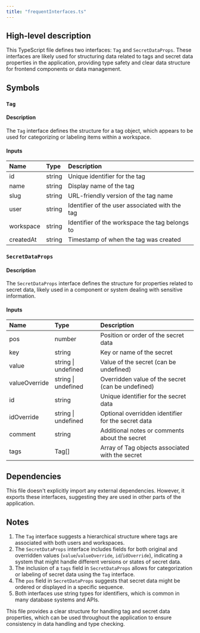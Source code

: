 ```yaml
---
title: "frequentInterfaces.ts"
---
```


## High-level description
This TypeScript file defines two interfaces: `Tag` and `SecretDataProps`. These interfaces are likely used for structuring data related to tags and secret data properties in the application, providing type safety and clear data structure for frontend components or data management.

## Symbols

### `Tag`
#### Description
The `Tag` interface defines the structure for a tag object, which appears to be used for categorizing or labeling items within a workspace.

#### Inputs
| Name | Type | Description |
|:-----|:-----|:------------|
| id | string | Unique identifier for the tag |
| name | string | Display name of the tag |
| slug | string | URL-friendly version of the tag name |
| user | string | Identifier of the user associated with the tag |
| workspace | string | Identifier of the workspace the tag belongs to |
| createdAt | string | Timestamp of when the tag was created |

### `SecretDataProps`
#### Description
The `SecretDataProps` interface defines the structure for properties related to secret data, likely used in a component or system dealing with sensitive information.

#### Inputs
| Name | Type | Description |
|:-----|:-----|:------------|
| pos | number | Position or order of the secret data |
| key | string | Key or name of the secret |
| value | string \| undefined | Value of the secret (can be undefined) |
| valueOverride | string \| undefined | Overridden value of the secret (can be undefined) |
| id | string | Unique identifier for the secret data |
| idOverride | string \| undefined | Optional overridden identifier for the secret data |
| comment | string | Additional notes or comments about the secret |
| tags | Tag[] | Array of Tag objects associated with the secret |

## Dependencies
This file doesn't explicitly import any external dependencies. However, it exports these interfaces, suggesting they are used in other parts of the application.

## Notes
1. The `Tag` interface suggests a hierarchical structure where tags are associated with both users and workspaces.
2. The `SecretDataProps` interface includes fields for both original and overridden values (`value`/`valueOverride`, `id`/`idOverride`), indicating a system that might handle different versions or states of secret data.
3. The inclusion of a `tags` field in `SecretDataProps` allows for categorization or labeling of secret data using the `Tag` interface.
4. The `pos` field in `SecretDataProps` suggests that secret data might be ordered or displayed in a specific sequence.
5. Both interfaces use string types for identifiers, which is common in many database systems and APIs.

This file provides a clear structure for handling tag and secret data properties, which can be used throughout the application to ensure consistency in data handling and type checking.
